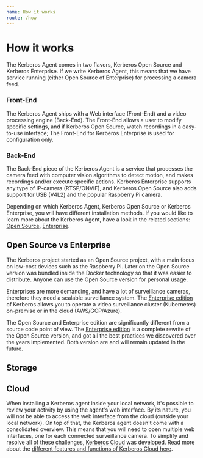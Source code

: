 ```yaml
---
name: How it works
route: /how
---
```


# How it works

The Kerberos Agent comes in two flavors, Kerberos Open Source and Kerberos Enterprise. If we write Kerberos Agent, this means that we have service running (either Open Source of Enterprise) for processing a camera feed.

### Front-End
The Kerberos Agent ships with a Web interface (Front-End) and a video processing engine (Back-End). The Front-End allows a user to modify specific settings, and if Kerberos Open Source, watch recordings in a easy-to-use interface; The Front-End for Kerberos Enterprise is used for configuration only.

### Back-End
The Back-End piece of the Kerberos Agent is a service that processes the camera feed with computer vision algorithms to detect motion, and makes recordings and/or execute specific actions. Kerberos Enterprise supports any type of IP-camera (RTSP/ONVIF), and Kerberos Open Source also adds support for USB (V4L2) and the popular Raspberry Pi camera.

Depending on which Kerberos Agent, Kerberos Open Source or Kerberos Enterprise, you will have different installation methods. If you would like to learn more about the Kerberos Agent, have a look in the related sections: [Open Source](/opensource/introduction), [Enterprise](/enterprise/introduction).

## Open Source vs Enterprise

The Kerberos project started as an Open Source project, with a main focus on low-cost devices such as the Raspberry Pi. Later on the Open Source version was bundled inside the Docker technology so that it was easier to distribute. Anyone can use the Open Source version for personal usage.

Enterprises are more demanding, and have a lot of surveillance cameras, therefore they need a scalable surveillance system. The [Enterprise edition](/enterprise/introduction) of Kerberos allows you to operate a video surveillance cluster (Kubernetes) on-premise or in the cloud (AWS/GCP/Azure).

The Open Source and Enterprise edition are significantly different from a source code point of view. The [Enterprise edition](/enterprise/introduction) is a complete rewrite of the Open Source version, and got all the best practices we discovered over the years implemented. Both version are and will remain updated in the future.

## Storage

## Cloud

When installing a Kerberos agent inside your local network, it's possible to review your activity by using the agent's web interface. By its nature, you will not be able to access the web interface from the cloud (outside your local network). On top of that, the Kerberos agent doesn't come with a consolidated overview. This means that you will need to open multiple web interfaces, one for each connected surveillance camera. To simplify and resolve all of these challenges, [Kerberos Cloud](/cloud) was developed. Read more about the [different features and functions of Kerberos Cloud here](/cloud).

